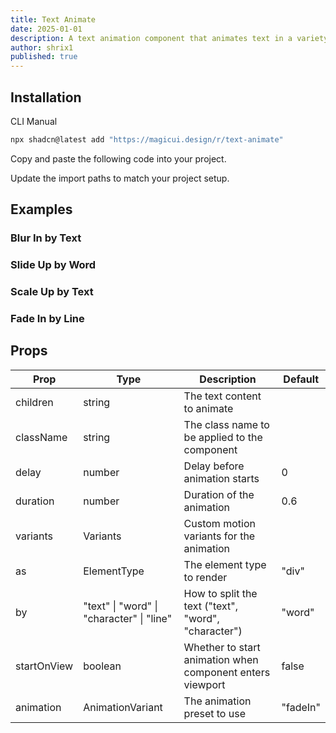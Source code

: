 ```yaml
---
title: Text Animate
date: 2025-01-01
description: A text animation component that animates text in a variety of ways.
author: shrix1
published: true
---
```


<ComponentPreview name="text-animate-demo" />

## Installation

<Tabs defaultValue="cli">

<TabsList>
  <TabsTrigger value="cli">CLI</TabsTrigger>
  <TabsTrigger value="manual">Manual</TabsTrigger>
</TabsList>
<TabsContent value="cli">

```bash
npx shadcn@latest add "https://magicui.design/r/text-animate"
```

</TabsContent>

<TabsContent value="manual">

<Steps>

<Step>Copy and paste the following code into your project.</Step>

<ComponentSource name="text-animate" />

<Step>Update the import paths to match your project setup.</Step>

</Steps>

</TabsContent>

</Tabs>

## Examples

### Blur In by Text

<ComponentPreview name="text-animate-demo-2" />

### Slide Up by Word

<ComponentPreview name="text-animate-demo-3" />

### Scale Up by Text

<ComponentPreview name="text-animate-demo-4" />

### Fade In by Line

<ComponentPreview name="text-animate-demo-5" />

## Props

| Prop        | Type                                      | Description                                               | Default  |
| ----------- | ----------------------------------------- | --------------------------------------------------------- | -------- |
| children    | string                                    | The text content to animate                               |          |
| className   | string                                    | The class name to be applied to the component             |          |
| delay       | number                                    | Delay before animation starts                             | 0        |
| duration    | number                                    | Duration of the animation                                 | 0.6      |
| variants    | Variants                                  | Custom motion variants for the animation                  |          |
| as          | ElementType                               | The element type to render                                | "div"    |
| by          | "text" \| "word" \| "character" \| "line" | How to split the text ("text", "word", "character")       | "word"   |
| startOnView | boolean                                   | Whether to start animation when component enters viewport | false    |
| animation   | AnimationVariant                          | The animation preset to use                               | "fadeIn" |
